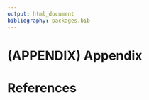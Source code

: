 ```yaml
---
output: html_document
bibliography: packages.bib  
---
```


<!-- --- -->
<!-- output: html_document -->
<!-- editor_options:  -->
<!--   chunk_output_type: console -->
<!-- --- -->
# (APPENDIX) Appendix {-} 

<!-- `r if (knitr:::is_html_output()) ' -->
# References {#refs}
<!-- '` -->
